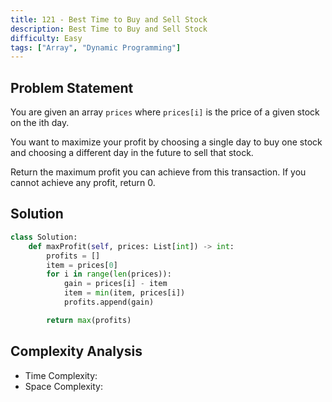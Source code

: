 ```yaml
---
title: 121 - Best Time to Buy and Sell Stock
description: Best Time to Buy and Sell Stock
difficulty: Easy
tags: ["Array", "Dynamic Programming"]
---
```



## Problem Statement
You are given an array `prices` where `prices[i]` is the price of a given stock on the ith day.

You want to maximize your profit by choosing a single day to buy one stock and choosing a different day in the future to sell that stock.

Return the maximum profit you can achieve from this transaction. If you cannot achieve any profit, return 0.

## Solution

```python
class Solution:
    def maxProfit(self, prices: List[int]) -> int:
        profits = []
        item = prices[0]
        for i in range(len(prices)):
            gain = prices[i] - item
            item = min(item, prices[i])
            profits.append(gain)

        return max(profits)
```

## Complexity Analysis

- Time Complexity: <Latex formula='O(n)' />
- Space Complexity: <Latex formula='O(n)' />